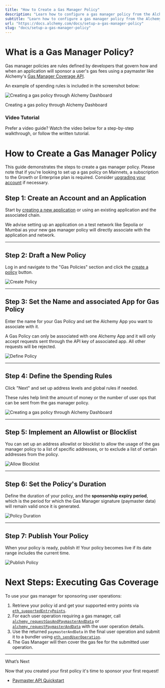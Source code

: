 ```yaml
---
title: "How to Create a Gas Manager Policy"
description: "Learn how to configure a gas manager policy from the Alchemy Gas Manager API Dashboard."
subtitle: "Learn how to configure a gas manager policy from the Alchemy Gas Manager API Dashboard."
url: "https://docs.alchemy.com/docs/setup-a-gas-manager-policy"
slug: "docs/setup-a-gas-manager-policy"
---
```


# What is a Gas Manager Policy?

Gas manager policies are rules defined by developers that govern how and when an application will sponsor a user's gas fees using a paymaster like Alchemy's [Gas Manager Coverage API](/reference/gas-manager-coverage-api-quickstart).

An example of spending rules is included in the screenshot below:

![Creating a gas policy through Alchemy Dashboard](20e2cac-image.png)

Creating a gas policy through Alchemy Dashboard

### Video Tutorial

Prefer a video guide? Watch the video below for a step-by-step walkthrough, or follow the written tutorial.

# How to Create a Gas Manager Policy

This guide demonstrates the steps to create a gas manager policy. Please note that if you're looking to set up a gas policy on Mainnets, a subscription to the Growth or Enterprise plan is required. Consider [upgrading your account](https://dashboard.alchemy.com/settings/billing) if necessary.

## Step 1: Create an Account and an Application

Start by [creating a new application](https://dashboard.alchemy.com/) or using an existing application and the associated chain.

<Info>
  We advise setting up an application on a test network like Sepolia or Mumbai as your new gas manager policy will directly associate with the application and network.
</Info>

***

## Step 2: Draft a New Policy

Log in and navigate to the "Gas Policies" section and click the [create a policy](https://dashboard.alchemy.com/gas-policies/new) button.

![Create Policy](aa17e8c-Screenshot_2023-05-23_at_3.39.26_PM.png)

***

## Step 3: Set the Name and associated App for Gas Policy

Enter the name for your Gas Policy and set the Alchemy App you want to associate with it.

<Info>
  A Gas Policy can only be associated with one Alchemy App and it will only accept requests sent through the API key of associated app. All other requests will be rejected.
</Info>

![Define Policy](98e1a77-Screenshot_2023-03-23_at_7.57.30_PM.png)

***

## Step 4: Define the Spending Rules

Click "Next" and set up address levels and global rules if needed.

These rules help limit the amount of money or the number of user ops that can be sent from the gas manager policy.

![Creating a gas policy through Alchemy Dashboard](20e2cac-image.png)

***

## Step 5: Implement an Allowlist or Blocklist

You can set up an address allowlist or blocklist to allow the usage of the gas manager policy to a list of specific addresses, or to exclude a list of certain addresses from the policy.

![Allow Blocklist](5eeab44-Screenshot_2023-03-23_at_7.58.37_PM.png)

***

## Step 6: Set the Policy's Duration

Define the duration of your policy, and the **sponsorship expiry period**, which is the period for which the Gas Manager signature (paymaster data) will remain valid once it is generated.

![Policy Duration](30be1db-paymaster-sponsorship.png)

***

## Step 7: Publish Your Policy

When your policy is ready, publish it! Your policy becomes live if its date range includes the current time.

![Publish Policy](461dd0f-image.png)

# Next Steps: Executing Gas Coverage

To use your gas manager for sponsoring user operations:

1. Retrieve your policy id and get your supported entry points via [`eth_supportedEntryPoints`](/reference/eth-supportedentrypoints).
2. For each user operation requiring a gas manager, call [`alchemy_requestGasAndPaymasterAndData`](/reference/alchemy-requestgasandpaymasteranddata) or [`alchemy_requestPaymasterAndData`](/reference/alchemy-requestpaymasteranddata) with the user operation details.
3. Use the returned `paymasterAndData` in the final user operation and submit it to a bundler using [`eth_sendUserOperation`](/reference/eth-senduseroperation).
4. The Gas Manager will then cover the gas fee for the submitted user operation.

***

What’s Next

Now that you created your first policy it's time to sponsor your first request!

* [Paymaster API Quickstart](/reference/paymaster-api-quickstart)
